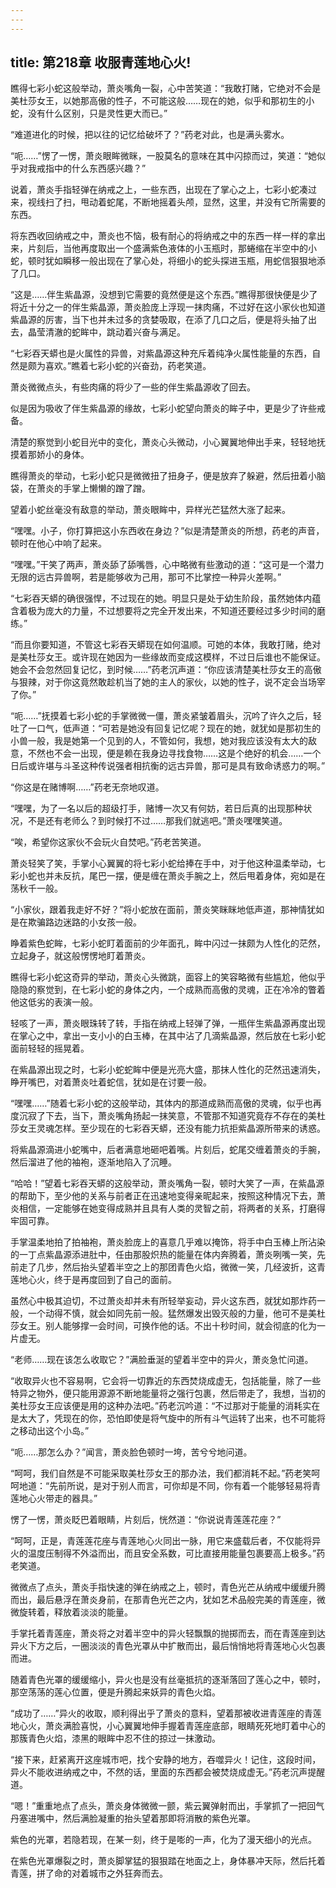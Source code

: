 ```yaml
---
---
---
```

title: 第218章 收服青莲地心火!
---



瞧得七彩小蛇这般举动，萧炎嘴角一裂，心中苦笑道：“我敢打赌，它绝对不会是美杜莎女王，以她那高傲的性子，不可能这般……现在的她，似乎和那初生的小蛇，没有什么区别，只是灵性更大而已。”

“难道进化的时候，把以往的记忆给破坏了？”药老对此，也是满头雾水。

“呃……”愣了一愣，萧炎眼眸微眯，一股莫名的意味在其中闪掠而过，笑道：“她似乎对我戒指中的什么东西感兴趣？”

说着，萧炎手指轻弹在纳戒之上，一些东西，出现在了掌心之上，七彩小蛇凑过来，视线扫了扫，甩动着蛇尾，不断地摇着头颅，显然，这里，并没有它所需要的东西。

将东西收回纳戒之中，萧炎也不恼，极有耐心的将纳戒之中的东西一样一样的拿出来，片刻后，当他再度取出一个盛满紫色液体的小玉瓶时，那蜷缩在半空中的小蛇，顿时犹如瞬移一般出现在了掌心处，将细小的蛇头探进玉瓶，用蛇信狠狠地添了几口。

“这是……伴生紫晶源，没想到它需要的竟然便是这个东西。”瞧得那很快便是少了将近十分之一的伴生紫晶源，萧炎脸庞上浮现一抹肉痛，不过好在这小家伙也知道紫晶源的厉害，当下也并未过多的贪婪吸取，在添了几口之后，便是将头抽了出去，晶莹清澈的蛇眸中，跳动着兴奋与满足。

“七彩吞天蟒也是火属性的异兽，对紫晶源这种充斥着纯净火属性能量的东西，自然是颇为喜欢。”瞧着七彩小蛇的兴奋劲，药老笑道。

萧炎微微点头，有些肉痛的将少了一些的伴生紫晶源收了回去。

似是因为吸收了伴生紫晶源的缘故，七彩小蛇望向萧炎的眸子中，更是少了许些戒备。

清楚的察觉到小蛇目光中的变化，萧炎心头微动，小心翼翼地伸出手来，轻轻地抚摸着那娇小的身体。

瞧得萧炎的举动，七彩小蛇只是微微扭了扭身子，便是放弃了躲避，然后扭着小脑袋，在萧炎的手掌上懒懒的蹭了蹭。

望着小蛇丝毫没有敌意的举动，萧炎眼眸中，异样光芒猛然大涨了起来。

“嘿嘿。小子，你打算把这小东西收在身边？”似是清楚萧炎的所想，药老的声音，顿时在他心中响了起来。

“嘿嘿。”干笑了两声，萧炎舔了舔嘴唇，心中略微有些激动的道：“这可是一个潜力无限的远古异兽啊，若是能够收为己用，那可不比掌控一种异火差啊。”

“七彩吞天蟒的确很强悍，不过现在的她。明显只是处于幼生阶段，虽然她体内蕴含着极为庞大的力量，不过想要将之完全开发出来，不知道还要经过多少时间的磨练。”

“而且你要知道，不管这七彩吞天蟒现在如何温顺。可她的本体，我敢打赌，绝对是美杜莎女王。或许现在她因为一些缘故而变成这模样，不过日后谁也不能保证。她会不会忽然回复记忆，到时候……”药老沉声道：“你应该清楚美杜莎女王的高傲与狠辣，对于你这竟然敢趁机当了她的主人的家伙，以她的性子，说不定会当场宰了你。”

“呃……”抚摸着七彩小蛇的手掌微微一僵，萧炎紧皱着眉头，沉吟了许久之后，轻吐了一口气，低声道：“可若是她没有回复记忆呢？现在的她，就犹如是那初生的小兽一般，我是她第一个见到的人，不管如何，我想，她对我应该没有太大的敌意，不然也不会一出现，便是赖在我身边寻找食物……这是个绝好的机会……一个日后或许堪与斗圣这种传说强者相抗衡的远古异兽，那可是具有致命诱惑力的啊。”

“你这是在赌博啊……”药老无奈地叹道。

“嘿嘿，为了一名以后的超级打手，赌博一次又有何妨，若日后真的出现那种状况，不是还有老师么？到时候打不过……那我们就逃吧。”萧炎嘿嘿笑道。

“唉，希望你这家伙不会玩火自焚吧。”药老苦笑道。

萧炎轻笑了笑，手掌小心翼翼的将七彩小蛇给捧在手中，对于他这种温柔举动，七彩小蛇也并未反抗，尾巴一摆，便是缠在萧炎手腕之上，然后甩着身体，宛如是在荡秋千一般。

“小家伙，跟着我走好不好？”将小蛇放在面前，萧炎笑眯眯地低声道，那神情犹如是在欺骗路边迷路的小女孩一般。

睁着紫色蛇眸，七彩小蛇盯着面前的少年面孔，眸中闪过一抹颇为人性化的茫然，立起身子，就这般愣愣地盯着萧炎。

瞧得七彩小蛇这奇异的举动，萧炎心头微跳，面容上的笑容略微有些尴尬，他似乎隐隐的察觉到，在七彩小蛇的身体之内，一个成熟而高傲的灵魂，正在冷冷的瞥着他这低劣的表演一般。

轻咳了一声，萧炎眼珠转了转，手指在纳戒上轻弹了弹，一瓶伴生紫晶源再度出现在掌心之中，拿出一支小小的白玉棒，在其中沾了几滴紫晶源，然后放在七彩小蛇面前轻轻的摇晃着。

在紫晶源出现之时，七彩小蛇蛇眸中便是光亮大盛，那抹人性化的茫然迅速消失，睁开嘴巴，对着萧炎吐着蛇信，犹如是在讨要一般。

“嘿嘿……”随着七彩小蛇的这般举动，其体内的那道成熟而高傲的灵魂，似乎也再度沉寂了下去，当下，萧炎嘴角扬起一抹笑意，不管那不知道究竟存不存在的美杜莎女王灵魂怎样。至少现在的七彩吞天蟒，还没有能力抗拒紫晶源所带来的诱惑。

将紫晶源滴进小蛇嘴中，后者满意地砸吧着嘴。片刻后，蛇尾交缠着萧炎的手腕，然后溜进了他的袖袍，逐渐地陷入了沉睡。

“哈哈！”望着七彩吞天蟒的这般举动，萧炎嘴角一裂，顿时大笑了一声，在紫晶源的帮助下，至少他的关系与前者正在迅速地变得亲昵起来，按照这种情况下去，萧炎相信，一定能够在她变得成熟并且具有人类的灵智之前，将两者的关系，打磨得牢固可靠。

手掌温柔地拍了拍袖袍，萧炎脸庞上的喜意几乎难以掩饰，将手中白玉棒上所沾染的一丁点紫晶源添进肚中，任由那股炽热的能量在体内奔腾着，萧炎咧嘴一笑，先前走了几步，然后抬头望着半空之上的那团青色火焰，微微一笑，几经波折，这青莲地心火，终于是再度回到了自己的面前。

虽然心中极其迫切，不过萧炎却并未有所轻举妄动，异火这东西，就犹如那炸药一般，一个动得不慎，就会如同先前一般。猛然爆发出毁灭般的力量，他可不是美杜莎女王。别人能够撑一会时间，可换作他的话。不出十秒时间，就会彻底的化为一片虚无。

“老师……现在该怎么收取它？”满脸垂涎的望着半空中的异火，萧炎急忙问道。

“收取异火也不容易啊，它会将一切靠近的东西焚烧成虚无，包括能量，除了一些特异之物外，便只能用源源不断地能量将之强行包裹，然后带走了，我想，当初的美杜莎女王应该便是用的这种办法吧。”药老沉吟道：“不过那对于能量的消耗实在是太大了，凭现在的你，恐怕即使是将气旋中的所有斗气运转了出来，也不可能将之移动出这个小岛。”

“呃……那怎么办？”闻言，萧炎脸色顿时一垮，苦兮兮地问道。

“呵呵，我们自然是不可能采取美杜莎女王的那办法，我们都消耗不起。”药老笑呵呵地道：“先前所说，是对于别人而言，可你却是不同，你有着一个能够轻易将青莲地心火带走的器具。”

愣了一愣，萧炎眨巴着眼睛，片刻后，恍然道：“你说说青莲莲花座？”

“呵呵，正是，青莲莲花座与青莲地心火同出一脉，用它来盛载后者，不仅能将异火的温度压制得不外溢而出，而且安全系数，可比直接用能量包裹要高上极多。”药老笑道。

微微点了点头，萧炎手指快速的弹在纳戒之上，顿时，青色光芒从纳戒中缓缓升腾而出，最后悬浮在萧炎身前，在那青色光芒之内，犹如艺术品般完美的青莲座，微微旋转着，释放着淡淡的能量。

手掌托着青莲座，萧炎将之对着半空中的异火轻飘飘的抛掷而去，而在青莲座到达异火下方之后，一圈淡淡的青色光罩从中扩散而出，最后悄悄地将青莲地心火包裹而进。

随着青色光罩的缓缓缩小，异火也是没有丝毫抵抗的逐渐落回了莲心之中，顿时，那空荡荡的莲心位置，便是升腾起来妖异的青色火焰。

“成功了……”异火的收取，顺利得出乎了萧炎的意料，望着那被收进青莲座的青莲地心火，萧炎满脸喜悦，小心翼翼地伸手握着青莲座底部，眼睛死死地盯着中心的那簇青色火焰，漆黑的眼眸中忍不住的掠过一抹激动。

“接下来，赶紧离开这座城市吧，找个安静的地方，吞噬异火！记住，这段时间，异火不能收进纳戒之中，不然的话，里面的东西都会被焚烧成虚无。”药老沉声提醒道。

“嗯！”重重地点了点头，萧炎身体微微一颤，紫云翼弹射而出，手掌抓了一把回气丹塞进嘴中，然后满脸凝重的抬头望着那即将消散的紫色光罩。

紫色的光罩，若隐若现，在某一刻，终于是嘭的一声，化为了漫天细小的光点。

在紫色光罩爆裂之时，萧炎脚掌猛的狠狠踏在地面之上，身体暴冲天际，然后托着青莲，拼了命的对着城市之外狂奔而去。